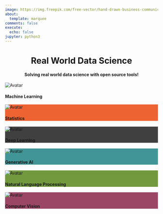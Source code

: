 ```yaml
---
image: https://img.freepik.com/free-vector/hand-drawn-business-communication-illustration_23-2149158973.jpg?t=st=1730270512~exp=1730274112~hmac=88b58f863df6ebd036ceab2e6893a1abe5f8190545d76e7a2564cdb8ca749892&w=2000
about:
  template: marquee
comments: false
execute:
  echo: false
jupyter: python3
---
```

::: {.column-page}

:::
 <h1 align="center">Real World Data Science</h1>
 <h4 align="center">Solving real world data science with open source tools!</h4>



<style>

/* Unique background colors for each card */
.card1 { background-color:  ; }  /* AliceBlue */
.card2 { background-color: #EE6332; }  /* Lavender */
.card3 { background-color: #404040; }  /* MistyRose */
.card4 { background-color: #419596; }  /* LightGoldenRodYellow */
.card5 { background-color: #72993E; }  /* LightGreen */
.card6 { background-color: #9A4664; }  /* BlanchedAlmond */
</style>



<div class="card-container">

<div class="card card1"  onclick="window.location.href='machinelearning.html'">
  <img src="https://t4.ftcdn.net/jpg/03/62/48/17/360_F_362481762_WYOXzZBC8J63iIu26IeoxXlo7hhIa47w.jpg" alt="Avatar">
  <div class="container">
  <h4><b>Machine Learning</b></h4> 
  </div>
</div>



<div class="card card2" onclick="window.location.href='statistics.html'">
  <img src="https://t4.ftcdn.net/jpg/03/62/48/17/360_F_362481762_WYOXzZBC8J63iIu26IeoxXlo7hhIa47w.jpg" alt="Avatar">
  <div class="container">
  <h4><b>Statistics</b></h4> 
  </div>
</div>

<div class="card card3">
  <img src="https://t4.ftcdn.net/jpg/03/62/48/17/360_F_362481762_WYOXzZBC8J63iIu26IeoxXlo7hhIa47w.jpg" alt="Avatar">
  <div class="container">
  <h4><b>Deep Learning</b></h4> 
  </div>
</div>

<div class="card card4">
  <img src="https://t4.ftcdn.net/jpg/03/62/48/17/360_F_362481762_WYOXzZBC8J63iIu26IeoxXlo7hhIa47w.jpg" alt="Avatar">
  <div class="container">
  <h4><b>Generative AI</b></h4> 
  </div>
</div>
<div class="card card5">
  <img src="https://t4.ftcdn.net/jpg/03/62/48/17/360_F_362481762_WYOXzZBC8J63iIu26IeoxXlo7hhIa47w.jpg" alt="Avatar">
  <div class="container">
  <h4><b>Natural Language Processing</b></h4> 
  </div>
</div>
<div class="card card6">
  <img src="https://t4.ftcdn.net/jpg/03/62/48/17/360_F_362481762_WYOXzZBC8J63iIu26IeoxXlo7hhIa47w.jpg" alt="Avatar">
  <div class="container">
  <h4><b>Computer Vision</b></h4> 
  </div>
</div>
</div> 

</div>


